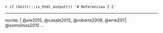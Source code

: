 `r if (knitr:::is_html_output()) '# Referencias {-}'`

---
nocite: | 
  @xie2015, @casale2012, @roberts2008, @erre2017, @somolinos2010
...
